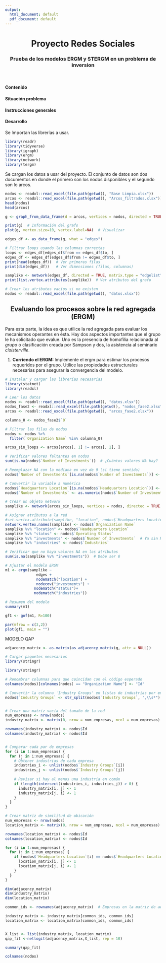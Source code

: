 ```yaml
---
output:
  html_document: default
  pdf_document: default
---
```


<center> <h1>Proyecto Redes Sociales</h1> </center>

<center> <h3>Prueba de los modelos ERGM y STERGM en un problema de inversion </h3> </center>

<br />


#### Contenido



#### Situación problema


#### Instrucciones generales


#### Desarrollo

Se Importan las librerías a usar.

```r
library(readr)
library(tidyverse)
library(igraph)
library(ergm)
library(network)
library(tergm)
```

Se cargan los datos a usar del proyecto. El conjunto de datos son dos documentos en donde el primero son los nodos disponibles y el segundo son lo arcos. 

```r
nodos <- readxl::read_excel(file.path(getwd(), "Base Limpia.xlsx"))
arcos <- readxl::read_excel(file.path(getwd(), "Arcos_filtrados.xlsx"))
head(nodos)
head(arcos)

```
```r
g <- graph_from_data_frame(d = arcos, vertices = nodos, directed = TRUE)

print(g)  # Información del grafo
plot(g, vertex.size=10, vertex.label=NA)  # Visualizar
```
```r
edges_df <- as_data_frame(g, what = "edges")

# Filtrar loops usando las columnas correctas
loops <- edges_df[edges_df$from == edges_df$to, ]
edges_df <- edges_df[edges_df$from != edges_df$to, ]
print(head(edges_df))  # Ver primeras filas
print(dim(edges_df))   # Ver dimensiones (filas, columnas)

samplike <- network(edges_df, directed = TRUE, matrix.type = "edgelist", loops = FALSE)
print(list.vertex.attributes(samplike))  # Ver atributos del grafo

```
```r
# Crear los atributos vacíos si no existen
nodos <- readxl::read_excel(file.path(getwd(), "datos.xlsx"))


```
<center> <h2>Evaluando los procesos sobre la red agregada (ERGM)</h2> </center>

Para esta parte, la idea es que utilice la red agregada para evaluar los mecanismos operantes en ésta.
Hay dos aspectos importantes que el grupo le ha solicitado que evalue. Uno es la presencia de homofília relacionada al *grupo* o clasificación creada por Sampson y dos, la asistencia al seminario *cloisterville*. 

1. **Corriendo el ERGM: ** Implemente el ergm para estimar los procesos requeridos por el grupo. Utilice las propiedades estructurales necesarias para asegurar la convergencia del modelo. 
```r
# Instalar y cargar las librerías necesarias
library(statnet)
library(readxl)

# Leer los datos
nodos <- readxl::read_excel(file.path(getwd(), "datos.xlsx"))
nodos_fase2 <- readxl::read_excel(file.path(getwd(), "nodos_fase2.xlsx"))
arcos <- readxl::read_excel(file.path(getwd(), "arcos_fase2.xlsx"))

columna_0 <- nodos_fase2$`0`

# Filtrar las filas de nodos
nodos <- nodos %>%
  filter(`Organization Name` %in% columna_0)

arcos_sin_loops <- arcos[arcos[, 1] != arcos[, 2], ]

# Verificar valores faltantes en nodos
sum(is.na(nodos$`Number of Investments`))  # ¿Cuántos valores NA hay?

# Reemplazar NA con la mediana en vez de 0 (si tiene sentido)
nodos$`Number of Investments`[is.na(nodos$`Number of Investments`)] <- median(nodos$`Number of Investments`, na.rm = TRUE)

# Convertir la variable a numérica
nodos$`Headquarters Location`[is.na(nodos$`Headquarters Location`)] <- "Unknown"  # Asignar 'Unknown' a los valores faltantes
nodos$`Number of Investments` <- as.numeric(nodos$`Number of Investments`)

# Crear un objeto network
samplike <- network(arcos_sin_loops, vertices = nodos, directed = TRUE, matrix.type = "edgelist", vertex.attrnames = names(nodos))

# Asignar atributos a la red
#set.vertex.attribute(samplike, "location", nodos$`Headquarters Location`)
network.vertex.names(samplike) <- nodos$`Organization Name`
samplike %v% "location" <- nodos$`Headquarters Location`
samplike %v% "status" <- nodos$`Operating Status`
samplike %v% "investments" <- nodos$`Number of Investments`  # Ya sin NA
samplike %v% "industries" <- nodos$`Industries`  

# Verificar que no haya valores NA en los atributos
sum(is.na(samplike %v% "investments"))  # Debe ser 0

# Ajustar el modelo ERGM
m1 <- ergm(samplike ~ 
              edges + 
              nodematch("location") + 
              nodecov("investments") +
             nodematch("status")+
             nodematch("industries"))

# Resumen del modelo
summary(m1)

```


```r

gf1 <- gof(m1, R=100)

par(mfrow = c(3,2))
plot(gf1, main = "")
```
MODELO QAP
```r
adjacency_matrix <- as.matrix(as_adjacency_matrix(g, attr = NULL))
```
```r
# Cargar paquetes necesarios
library(stringr)

library(stringr)

# Renombrar columnas para que coincidan con el código esperado
colnames(nodos)[colnames(nodos) == "Organization Name"] <- "Id"

# Convertir la columna 'Industry Groups' en listas de industrias por empresa
nodos$`Industry Groups` <- str_split(nodos$`Industry Groups`, ",\\s*")


# Crear una matriz vacía del tamaño de la red
num_empresas <- nrow(nodos)
industry_matrix <- matrix(0, nrow = num_empresas, ncol = num_empresas)

rownames(industry_matrix) <- nodos$Id
colnames(industry_matrix) <- nodos$Id


# Comparar cada par de empresas
for (i in 1:num_empresas) {
  for (j in i:num_empresas) {
    # Obtener industrias de cada empresa
    industries_i <- unlist(nodos$`Industry Groups`[i])
    industries_j <- unlist(nodos$`Industry Groups`[j])
    
    # Revisar si hay al menos una industria en común
    if (length(intersect(industries_i, industries_j)) > 0) {
      industry_matrix[i, j] <- 1
      industry_matrix[j, i] <- 1  
    }
  }
}

```
```r
# Crear matriz de similitud de ubicación
num_empresas <- nrow(nodos)
location_matrix <- matrix(0, nrow = num_empresas, ncol = num_empresas)

rownames(location_matrix) <- nodos$Id
colnames(location_matrix) <- nodos$Id

for (i in 1:num_empresas) {
  for (j in i:num_empresas) {
    if (nodos$`Headquarters Location`[i] == nodos$`Headquarters Location`[j]) {
      location_matrix[i, j] <- 1
      location_matrix[j, i] <- 1
    }
  }
}

```
```r
dim(adjacency_matrix)
dim(industry_matrix)
dim(location_matrix)
```
```r
common_ids <- rownames(adjacency_matrix)  # Empresas en la matriz de adyacencia

industry_matrix <- industry_matrix[common_ids, common_ids]
location_matrix <- location_matrix[common_ids, common_ids]
```
```r

```

```r
X_list <- list(industry_matrix, location_matrix)
qap_fit <-netlogit(adjacency_matrix,X_list, rep = 10)
```
```r
summary(qap_fit)
```

```r
colnames(nodos)

```

